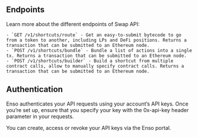 ## Endpoints

Learn more about the different endpoints of Swap API:

    - `GET /v1/shortcuts/route` - Get an easy-to-submit bytecode to go from a token to another, including LPs and DeFi positions. Returns a transaction that can be submitted to an Ethereum node.
    - `POST /v1/shortcuts/bundle` - Bundle a list of actions into a single tx. Returns a transaction that can be submitted to an Ethereum node.
    - `POST /v1/shortcuts/builder` - Build a shortcut from multiple contract calls, allow to manually specify contract calls. Returns a transaction that can be submitted to an Ethereum node.

## Authentication

Enso authenticates your API requests using your account’s API keys. Once you’re set up, ensure that you specify your key with the 0x-api-key header parameter in your requests.

You can create, access or revoke your API keys via the Enso portal.
